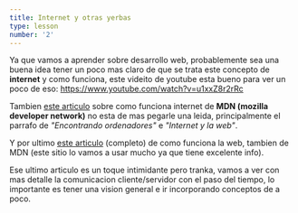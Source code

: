 ```yaml
---
title: Internet y otras yerbas
type: lesson
number: '2'
---
```


Ya que vamos a aprender sobre desarrollo web,
probablemente sea una buena idea tener un poco mas claro de que se trata este concepto de <b>internet</b> y como funciona, este videito de youtube esta bueno para ver un poco de eso: https://www.youtube.com/watch?v=u1xxZ8r2rRc

Tambien <a href="https://developer.mozilla.org/es/docs/Learn/Common_questions/How_does_the_Internet_work#encontrando_ordenadores">este articulo</a> sobre como funciona internet de <b>MDN (mozilla developer network)</b> no esta de mas pegarle una leida, principalmente el parrafo de <em>"Encontrando ordenadores"</em> e <em>"Internet y la web"</em>.

Y por ultimo <a href="https://developer.mozilla.org/es/docs/Learn/Getting_started_with_the_web/How_the_Web_works">este articulo</a> (completo) de como funciona la web, tambien de MDN (este sitio lo vamos a usar mucho ya que tiene excelente info).

Ese ultimo articulo es un toque intimidante pero tranka, vamos a ver con mas detalle la comunicacion cliente/servidor con el paso del tiempo, lo importante es tener una vision general e ir incorporando conceptos de a poco.
